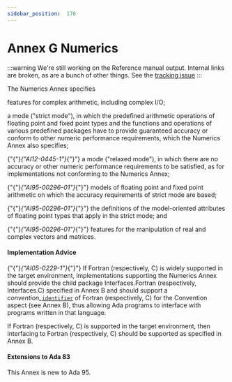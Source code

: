 ---
sidebar_position:  178
---

# Annex G Numerics

:::warning
We're still working on the Reference manual output.  Internal links are broken,
as are a bunch of other things.
See the [tracking issue](https://github.com/ada-lang-io/ada-lang-io/issues/20)
:::


<p>The Numerics Annex specifies <br /></p>

<p>features for complex arithmetic, including complex I/O;<br /></p>

<p>a mode ("strict mode"), in which the predefined arithmetic operations of floating point and fixed point types and the functions and operations of various predefined packages have to provide guaranteed accuracy or conform to other numeric performance requirements, which the Numerics Annex also specifies;<br /></p>

<p>{"{"}<em>{"AI12-0445-1"}</em>{"}"} a mode ("relaxed mode"), in which there are no accuracy or other numeric performance requirements to be satisfied, as for implementations not conforming to the Numerics Annex;<br /></p>

<p>{"{"}<em>{"AI95-00296-01"}</em>{"}"} models of floating point and fixed point arithmetic on which the accuracy requirements of strict mode are based;<br /></p>

<p>{"{"}<em>{"AI95-00296-01"}</em>{"}"} the definitions of the model-oriented attributes of floating point types that apply in the strict mode; and<br /></p>

<p>{"{"}<em>{"AI95-00296-01"}</em>{"}"} features for the manipulation of real and complex vectors and matrices. <br /></p>


#### Implementation Advice

<p>{"{"}<em>{"AI05-0229-1"}</em>{"}"} If Fortran (respectively, C) is widely supported in the target environment, implementations supporting the Numerics Annex should provide the child package Interfaces.Fortran (respectively, Interfaces.C) specified in Annex B and should support a <em>convention_</em><code><a href="../AA-2/AA-2.3#S0002">identifier</a></code> of Fortran (respectively, C) for the Convention aspect (see Annex B), thus allowing Ada programs to interface with programs written in that language. <br /></p>

<Admonition type="aarm" aarm="implementation-advice" title="Implementation Advice">
<strong></strong>If Fortran (respectively, C) is supported in the target environment, then interfacing to Fortran (respectively, C) should be supported as specified in Annex B.<br /></Admonition>


#### Extensions to Ada 83

<Admonition type="aarm" aarm="note" title="Note: ">
This Annex is new to Ada 95. <br /></Admonition>

